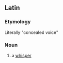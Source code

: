 ==Latin==
===Etymology===
Literally "concealed voice"

===Noun===
{{head|la|noun|head=[[vōx]] [[clandestinus|clandestīna]]|g=f}}

# {{context|idiomatic|lang=la}} a [[whisper]]